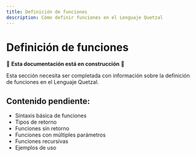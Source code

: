 ```yaml
---
title: Definición de funciones
description: Cómo definir funciones en el Lenguaje Quetzal
---
```


# Definición de funciones

🚧 **Esta documentación está en construcción** 🚧

Esta sección necesita ser completada con información sobre la definición de funciones en el Lenguaje Quetzal.

## Contenido pendiente:
- Sintaxis básica de funciones
- Tipos de retorno
- Funciones sin retorno
- Funciones con múltiples parámetros
- Funciones recursivas
- Ejemplos de uso
